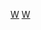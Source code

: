 {{Navbox
|name=世界最大城市
|title=[[世界最大城市]]
|state = {{{state<includeonly>|autocollapse</includeonly>}}}
|bodyclass = hlist

|group1=[[市域]]
|list1=
*[[全球城市人口排名|'''全球''']]
**[[全球首都人口排名|首都]]
*[[按人口排名的亞洲城市地區列表|亞洲]]
**[[遠東國家或地區城市人口列表|遠東]]
**[[東亞城市人口列表|東亞]]
**[[東南亞國協城市人口列表|東協]]
**[[中亞城市人口列表|中亞]]
**[[阿拉伯國家城市人口列表|阿拉伯]]
**[[阿拉伯聯盟大城市列表|阿拉伯聯盟]]
*[[歐洲城市人口列表|歐洲]]
**[[歐盟城市人口列表|歐盟]]
**[[北歐國家城市人口列表|北歐]]
**[[荷比盧城市人口列表|荷比盧]]
**[[前南斯拉夫地區城市人口列表|前南斯拉夫]]
**[[外高加索城市人口列表|外高加索]]
*[[美洲最大城市人口列表|美洲]]
**[[北美洲城市人口列表|北美洲]]
**{{Link-en|拉丁美洲城市人口列表|List of Latin American cities by population|拉丁美洲}}
**[[中美洲城市人口列表|中美洲]]
**[[南美洲城市人口列表|南美洲]]
*[[非洲城市人口列表|非洲]]
*[[大洋洲城市人口列表|大洋洲]]

|group2=[[都會區|-{zh-cn:城市群; zh-hk:都會區; zh-tw:都會區;}-]]
|list2=
*[[大都會區列表 (依人口排列)|'''世界''']]
**{{Link-en|北歐國家最大都會區列表|Largest metropolitan areas in the Nordic countries|北歐}}
*[[亞洲都會區列表|亞洲]]
**[[遠東國家或地區城市人口列表|遠東]]
**[[中東最大都會區列表|中東]]
*[[歐洲都會區列表|歐洲]]
*[[美洲都會區人口列表|美洲]]
**[[北美洲都會區人口列表|北美洲]]
**[[南美洲都會區人口列表|南美洲]]
**[[中美洲及西印度群島都會區人口列表|中美洲及西印度群島]]
*[[非洲大都會區列表|非洲]]
*{{Link-en|跨國都會區列表|List of metropolitan areas that overlap multiple countries|跨國}}

|group3=[[市區]]（[[組合城市]]）
|list3=
*[[按人口排列的世界城市地区列表|'''世界''']]
*{{Link-en|歐洲城市地區列表|List of urban areas in Europe|歐洲}}
**[[欧盟最大城市区列表|歐盟]]
**{{Link-en|北歐國家城市地區列表|List of urban areas in the Nordic countries|北歐}}

|group4=[[市區]]（单一城市）
|list4=
*[[亞洲城市地區列表|亞洲]]
*{{Link-en|歐洲城市地區列表|List of urban areas in Europe|歐洲}}
**[[欧盟最大城市区列表|歐盟]]
*{{Link-en|北美洲城市地區列表|List of the largest urban agglomerations in North America|北美洲}}

|group5=相關條目
|list5=
*[[全球城市]]
*[[巨型都市|-{zh-cn:超大城市; zh-tw:巨型都市;}-]]
*[[大都市帶]]
*[[組合城市]]
*{{Link-en|人口最多的郊區列表|List of largest suburbs by population|郊區}} 
}}<noinclude>
{{collapsible option}}
[[Category:国家模板|W]]
[[Category:人口模板|W]]
</noinclude>